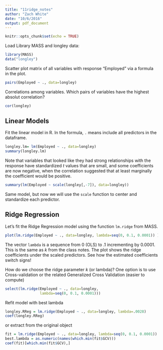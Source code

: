 ```yaml
---
title: "11ridge_notes"
author: "Zach White"
date: "10/6/2016"
output: pdf_document
---
```

```r
knitr::opts_chunk$set(echo = TRUE)
```

Load Library MASS and longley data:
```r
library(MASS)
data("longley")
```

Scatter plot matrix of all variables with response "Employed" via a formula in the plot.

```r
pairs(Employed ~ ., data=longley)
```

Correlations among variables.  Which pairs of variables have the highest absolut correlation?
```r
cor(longley)
```

## Linear Models
Fit the linear model in R. In the formula, `.` means include all predictors in the dataframe.
```r
longley.lm= lm(Employed ~ ., data=longley)
summary(longley.lm)
```

Note that variables that looked like they had strong relationships with the response have standardized $t$ values that are small, and some coefficients are now negative, when the correlation suggested that at least marginally the coefficient would be positive.

```r
summary(lm(Employed ~ scale(longley[,-7]), data=longley))
```

Same model, but now we will use the `scale` function to center and standardize each predictor.


## Ridge Regression

Let's fit the Ridge Regression model using the function `lm.ridge` from MASS.

```r
plot(lm.ridge(Employed ~ ., data=longley, lambda=seq(0, 0.1, 0.0001)) )
```

The vector `lambda` is a sequence from 0 (OLS) to .1 incrementing by 0.0001.  This is the same as $k$ from the class notes. The plot shows the ridge coefficients under the scaled predictors.     See how the estimated coefficients switch signs!


How do we choose the ridge parameter $k$ (or lambda)?   One option is to use Cross-validation or the related Generalized Cross Validation (easier to compute)

```r
select(lm.ridge(Employed ~ ., data=longley, 
                lambda=seq(0, 0.1, 0.0001)))
```


Refit model with best lambda

```r
longley.RReg = lm.ridge(Employed ~ ., data=longley, lambda=.0028)
coef(longley.RReg)
```

or extract from the original object

```r

fit = lm.ridge(Employed ~ ., data=longley, lambda=seq(0, 0.1, 0.0001))
best.lambda = as.numeric(names(which.min(fit$GCV)))
coef(fit)[which.min(fit$GCV),]
```

